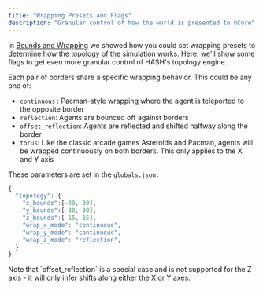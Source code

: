 ```yaml
---
title: "Wrapping Presets and Flags"
description: "Granular control of how the world is presented to hCore"
---
```


In [Bounds and Wrapping](/docs/simulations/create/configuration/topology/bounds-and-wrapping) we showed how you could set wrapping presets to determine how the topology of the simulation works. Here, we'll show some flags to get even more granular control of HASH's topology engine.

Each pair of borders share a specific wrapping behavior. This could be any one of:

- `continuous` : Pacman-style wrapping where the agent is teleported to the opposite border
- `reflection`: Agents are bounced off against borders
- `offset_reflection`: Agents are reflected and shifted halfway along the border
- `torus`: Like the classic arcade games Asteroids and Pacman, agents will be wrapped continuously on both borders. This only applies to the X and Y axis

These parameters are set in the `globals.json:`

```javascript
{
  "topology": {
    "x_bounds":[-30, 30],
    "y_bounds":[-30, 30],
    "z_bounds":[-15, 15],
    "wrap_x_mode": "continuous",
    "wrap_y_mode": "continuous",
    "wrap_z_mode": "reflection",
  }
}
```

<Hint style="warning">
  Note that `offset_reflection` is a special case and is not supported for the Z
  axis - it will only infer shifts along either the X or Y axes.
</Hint>
